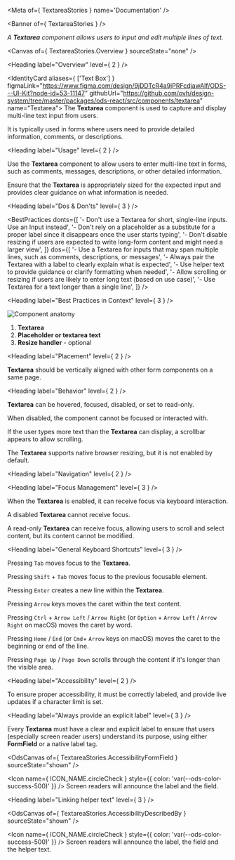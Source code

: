 
<Meta of={ TextareaStories } name='Documentation' />

<Banner of={ TextareaStories } />

_A **Textarea** component allows users to input and edit multiple lines of text._

<Canvas of={ TextareaStories.Overview } sourceState="none" />

<Heading label="Overview" level={ 2 } />

<IdentityCard aliases={ ['Text Box'] }
              figmaLink="https://www.figma.com/design/9jDDTcR4a9jPRFcdjawAlf/ODS---UI-Kit?node-id=53-11147"
              githubUrl="https://github.com/ovh/design-system/tree/master/packages/ods-react/src/components/textarea"
              name="Textarea">
  The **Textarea** component is used to capture and display multi-line text input from users.

  It is typically used in forms where users need to provide detailed information, comments, or descriptions.
</IdentityCard>

<Heading label="Usage" level={ 2 } />

Use the **Textarea** component to allow users to enter multi-line text in forms, such as comments, messages, descriptions, or other detailed information.

Ensure that the **Textarea** is appropriately sized for the expected input and provides clear guidance on what information is needed.

<Heading label="Dos & Don'ts" level={ 3 } />

<BestPractices
  donts={[
    '- Don\'t use a Textarea for short, single-line inputs. Use an Input instead',
    '- Don\'t rely on a placeholder as a substitute for a proper label since it disappears once the user starts typing',
    '- Don\'t disable resizing if users are expected to write long-form content and might need a larger view',
  ]}
  dos={[
    '- Use a Textarea for inputs that may span multiple lines, such as comments, descriptions, or messages',
    '- Always pair the Textarea with a label to clearly explain what is expected',
    '- Use helper text to provide guidance or clarify formatting when needed',
    '- Allow scrolling or resizing if users are likely to enter long text (based on use case)',
    '- Use Textarea for a text longer than a single line',
  ]}
/>

<Heading label="Best Practices in Context" level={ 3 } />

![Component anatomy](components/textarea/anatomy.png "Component anatomy")

1. **Textarea**
2. **Placeholder or textarea text**
3. **Resize handler** - optional

<Heading label="Placement" level={ 2 } />

**Textarea** should be vertically aligned with other form components on a same page.

<Heading label="Behavior" level={ 2 } />

**Textarea** can be hovered, focused, disabled, or set to read-only.

When disabled, the component cannot be focused or interacted with.

If the user types more text than the **Textarea** can display, a scrollbar appears to allow scrolling.

The **Textarea** supports native browser resizing, but it is not enabled by default.

<Heading label="Navigation" level={ 2 } />

<Heading label="Focus Management" level={ 3 } />

When the **Textarea** is enabled, it can receive focus via keyboard interaction.

A disabled **Textarea** cannot receive focus.

A read-only **Textarea** can receive focus, allowing users to scroll and select content, but its content cannot be modified.

<Heading label="General Keyboard Shortcuts" level={ 3 } />

Pressing `Tab` moves focus to the **Textarea**.

Pressing `Shift` + `Tab` moves focus to the previous focusable element.

Pressing `Enter` creates a new line within the **Textarea**.

Pressing `Arrow` keys moves the caret within the text content.

Pressing `Ctrl` + `Arrow Left` / `Arrow Right` (or `Option` + `Arrow Left` / `Arrow Right` on macOS) moves the caret by word.

Pressing `Home` / `End` (or `Cmd`+ `Arrow` keys on macOS) moves the caret to the beginning or end of the line.

Pressing `Page Up` / `Page Down` scrolls through the content if it's longer than the visible area.

<Heading label="Accessibility" level={ 2 } />

To ensure proper accessibility, it must be correctly labeled, and provide live updates if a character limit is set.

<Heading label="Always provide an explicit label" level={ 3 } />

Every **Textarea** must have a clear and explicit label to ensure that users (especially screen reader users) understand its purpose,
using either **FormField** or a native label tag.

<OdsCanvas of={ TextareaStories.AccessibilityFormField } sourceState="shown" />

<Icon name={ ICON_NAME.circleCheck }
      style={{ color: 'var(--ods-color-success-500)' }} /> Screen readers will announce the label and the field.

<Heading label="Linking helper text" level={ 3 } />

<OdsCanvas of={ TextareaStories.AccessibilityDescribedBy } sourceState="shown" />

<Icon name={ ICON_NAME.circleCheck }
      style={{ color: 'var(--ods-color-success-500)' }} /> Screen readers will announce the label, the field and the helper text.
